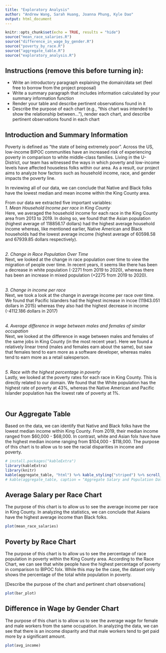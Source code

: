 ```yaml
---
title: "Exploratory Analysis"
author: "Andrew Wang, Sarah Huang, Joanna Phung, Kyle Dao"
output: html_document
---
```


```r
knitr::opts_chunk$set(echo = TRUE, results = "hide")
source("mean_race_salaries.R")
source("difference_in_wage_by_gender.R")
source("poverty_by_race.R")
source("aggregate_table.R")
source("exploratory_analysis.R")
```

## Instructions (remove this before turning in):
- Write an introductory paragraph explaining the domain/data set (feel free to borrow from the project proposal)
- Write a summary paragraph that includes information calculated by your summary information function
- Render your table and describe pertinent observations found in it
- Describe the purpose of each chart (e.g., "this chart was intended to show the relationship between..."), render each chart, and describe pertinent observations found in each chart

## Introduction and Summary Information
Poverty is defined as "the state of being extremely poor". Across the US, low-income BIPOC communities have an increased risk of experiencing poverty in comparison to white middle-class families. Living in the U-District, our team has witnessed the ways in which poverty and low-income levels have affected houseless folks within our area. As a result, our project aims to analyze how factors such as household income, race, and gender impacts the poverty line. 

In reviewing all of our data, we can conclude that Native and Black folks have the lowest median and mean income within the King County area. <br /> 

From our data we extracted five important variables: <br />
_1. Mean Household Income per race in King County_ <br />
  Here, we averaged the household income for each race in the King County area from 2013 to 2019. In doing so, we found that the Asian population (highest average of 118856.17 dollars) had the highest average household income whereas, like mentioned earlier, Native American and Black households had the lowest average income (highest average of 60598.58 and 67939.85 dollars respectively). 
<br /> <br />
  
_2. Change in Race Population Over Time_ <br />
  Next, we looked at the change in race population over time to view the migration of people over time. In recent years, it seems like there has been a decrease in white population (-2271 from 2019 to 2020), whereas there has been an increase in mixed population (+2275 from 2019 to 2020).
<br /><br />

_3. Change in income per race_ <br />
  Next, we took a look at the change in average income per race over time. We found that Pacific Islanders had the highest increase in incoe (11943.051 dollars in 2015) whereas they also had the highest decrease in income (-4112.186 dollars in 2017)
<br /><br />

_4. Average difference in wage between males and females of similar occupation_ <br />
  Next, we looked at the difference in wage between males and females of the same jobs in King County (in the most recent year). Here we found a relatively linear trend (males and females earn about the same), but saw that females tend to earn more as a software developer, whereas males tend to earn more as a retail salesperson. 
<br /><br />

_5. Race with the highest percentage in poverty_ <br />
  Lastly, we looked at the poverty rates for each race in King County. This is directly related to our domain. We found that the White population has the highest rate of poverty at 43%, whereas the Native American and Pacific Islander population has the lowest rate of poverty at 1%.
<br /><br />

## Our Aggregate Table
Based on the data, we can identify that Native and Black folks have the lowest median income within King County. From 2019, their median income ranged from $60,000 - $68,000. In contrast, white and Asian folx have have the highest median income ranging from $104,000 - $118,000. The purpose of this chart is to allow us to see the racial disparities in income and poverty.

```r
# install.packages("kableExtra")
library(kableExtra)
library(knitr)
kable(aggregate_table, "html") %>% kable_styling("striped") %>% scroll_box(width = "100%")
# kable(aggregate_table, caption = "Aggregate Salary and Population Data for each Race per Year")
```

## Average Salary per Race Chart
The purpose of this chart is to allow us to see the average income per race in King County. In analyzing the statistics, we can conclude that Asians have the highest average income than Black folks. 

```r
plot(mean_race_salaries)
```

## Poverty by Race Chart
The purpose of this chart is to allow us to see the percentage of race population in poverty within the King County area. According to the Race Chart, we can see that white people have the highest percentage of poverty in comparison to BIPOC folx. While this may be the case, the dataset only shows the percentage of the total white population in poverty. 

[Describe the purpose of the chart and pertinent chart observations]
```r
plot(bar_plot)
```

## Difference in Wage by Gender Chart
The purpose of this chart is to allow us to see the average wage for female and male workers from the same occupation. In analyzing the data, we can see that there is an income disparity and that male workers tend to get paid more by a significant amount. 

```r
plot(avg_income)
```